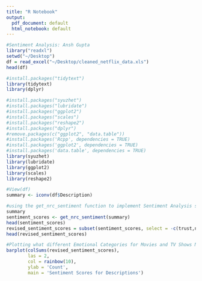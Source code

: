 ```yaml
---
title: "R Notebook"
output:
  pdf_document: default
  html_notebook: default
---
```


```r
#Sentiment Analysis: Ansh Gupta 
library("readxl")
setwd("~/Desktop")
df = read_excel("~/Desktop/cleaned_netflix_data.xls")
head(df)
```
```r
#install.packages("tidytext")
library(tidytext)
library(dplyr)

```
```r
#install.packages("syuzhet")
#install.packages("lubridate")
#install.packages("ggplot2")
#install.packages("scales")
#install.packages("reshape2")
#install.packages("dplyr")
#remove.packages(c("ggplot2", "data.table"))
#install.packages('Rcpp', dependencies = TRUE)
#install.packages('ggplot2', dependencies = TRUE)
#install.packages('data.table', dependencies = TRUE)
library(syuzhet)
library(lubridate)
library(ggplot2)
library(scales)
library(reshape2)

#View(df)
summary <- iconv(df$Description)

#using the get_nrc_sentiment function to implement Sentiment Analysis since it uses a list of words for each emotions and returns a score accordingly. 
summary
sentiment_scores <- get_nrc_sentiment(summary)
head(sentiment_scores)
revised_sentiment_scores = subset(sentiment_scores, select = -c(trust,negative, positive))
head(revised_sentiment_scores)
```
```r
#Plotting what different Emotional Categories for Movies and TV Shows Netflix invested in from 2008 to 2022.
barplot(colSums(revised_sentiment_scores),
        las = 2,
        col = rainbow(10),
        ylab = 'Count',
        main = 'Sentiment Scores for Descriptions')
```

